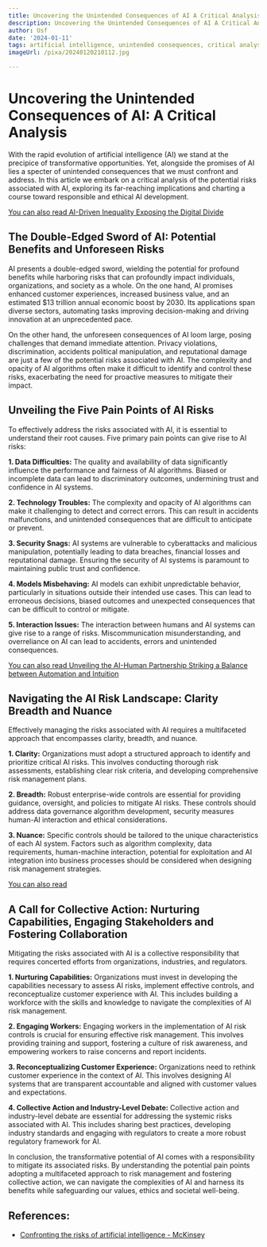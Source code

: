 ```yaml
---
title: Uncovering the Unintended Consequences of AI A Critical Analysis
description: Uncovering the Unintended Consequences of AI A Critical Analysis
author: Usf
date: '2024-01-11'
tags: artificial intelligence, unintended consequences, critical analysis
imageUrl: /pixa/20240120210112.jpg

---
```

# Uncovering the Unintended Consequences  of AI: A Critical  Analysis

With the rapid evolution of artificial intelligence  (AI) we stand at the precipice of transformative opportunities. Yet, alongside the promises of  AI lies a specter of unintended consequences that we must  confront and address. In this article we embark on a critical analysis of the potential risks associated with AI, exploring its far-reaching  implications and charting a course toward responsible and ethical AI development.

[You  can also read AI-Driven Inequality Exposing the Digital Divide](AI-Driven%20Inequality%20Exposing%20the%20Digital%20Divide)


## The Double-Edged  Sword of  AI: Potential Benefits and Unforeseen Risks

AI presents a  double-edged sword,  wielding the potential for profound benefits while harboring risks that can profoundly impact  individuals, organizations, and society as a whole. On the one hand, AI promises enhanced customer experiences, increased business value, and an estimated $13 trillion annual economic boost by 2030. Its applications span  diverse sectors, automating tasks improving decision-making and driving innovation at an unprecedented pace.

On the  other hand, the unforeseen consequences of AI  loom large, posing challenges that demand immediate attention. Privacy violations, discrimination, accidents political  manipulation, and reputational damage are just a few of the  potential risks associated with AI. The complexity and opacity of  AI algorithms often make it difficult to identify and control  these risks, exacerbating  the need for proactive measures to mitigate  their impact.

## Unveiling the Five Pain Points of AI Risks

To effectively address the risks associated with AI, it is essential to understand their root causes.  Five primary pain points can give rise to AI risks:

**1.  Data Difficulties:** The  quality and availability of  data significantly influence the performance and fairness of AI algorithms. Biased or incomplete data can  lead to discriminatory outcomes, undermining trust and  confidence in AI systems.

**2. Technology Troubles:** The complexity and  opacity of  AI algorithms can make it challenging to detect and  correct errors. This can result in  accidents malfunctions,  and  unintended consequences that are difficult to anticipate or prevent.

**3. Security Snags:**  AI systems are vulnerable to cyberattacks and malicious  manipulation, potentially leading to data breaches, financial losses and reputational damage. Ensuring the security of AI  systems is  paramount to maintaining public trust and confidence.

**4. Models Misbehaving:** AI models can exhibit unpredictable behavior, particularly in situations outside their intended use cases. This can lead to erroneous decisions,  biased outcomes and unexpected consequences that can be difficult to control  or mitigate.

**5. Interaction Issues:** The interaction between  humans and AI systems can give  rise to a range of risks. Miscommunication misunderstanding, and overreliance on AI can lead to accidents, errors and unintended consequences.

[You can also read Unveiling the AI-Human Partnership Striking a Balance between Automation and  Intuition](Unveiling%20the%20AI-Human%20Partnership%20Striking%20a%20Balance%20between%20Automation%20and%20Intuition)


## Navigating the  AI Risk Landscape: Clarity Breadth and Nuance

Effectively managing the risks associated with AI  requires a multifaceted approach that encompasses clarity, breadth, and  nuance.

**1. Clarity:** Organizations must adopt a structured approach to identify and prioritize critical AI risks. This involves conducting thorough risk assessments, establishing clear risk criteria,  and developing comprehensive risk management plans.

**2. Breadth:** Robust enterprise-wide controls are essential for providing guidance, oversight, and policies to mitigate AI  risks. These controls should address data  governance algorithm development, security measures  human-AI interaction  and  ethical considerations.

**3. Nuance:** Specific controls should be tailored to the unique characteristics  of each AI system. Factors such  as algorithm complexity, data requirements, human-machine interaction, potential for exploitation and AI integration into business processes should be considered when designing risk management strategies.

[You can also read ]()


## A Call for Collective Action: Nurturing Capabilities, Engaging  Stakeholders and Fostering Collaboration

Mitigating the risks associated with AI  is a collective responsibility that requires concerted efforts from organizations,  industries, and regulators.

**1. Nurturing  Capabilities:** Organizations must invest in developing the capabilities necessary to assess AI risks, implement effective controls, and reconceptualize customer experience with AI.  This includes building a workforce with the  skills and knowledge to navigate  the complexities of AI risk management.

**2. Engaging  Workers:** Engaging workers  in  the implementation of AI risk controls  is crucial  for  ensuring effective risk management. This  involves providing training and support, fostering  a culture of risk awareness, and empowering workers to raise concerns and report incidents.

**3.  Reconceptualizing Customer Experience:**  Organizations need to rethink customer experience in the context of AI. This involves designing AI systems that are transparent accountable and aligned with customer values and expectations.

**4. Collective Action and Industry-Level Debate:** Collective action and industry-level  debate are essential for addressing the systemic risks associated with  AI. This includes sharing best practices, developing industry standards and engaging with regulators to create a more robust regulatory framework for AI.

In  conclusion, the transformative potential of AI comes  with a responsibility  to mitigate its  associated risks. By  understanding  the potential pain points adopting a multifaceted approach to risk management and fostering collective action, we can navigate the complexities of  AI and harness its benefits while safeguarding our values, ethics and societal well-being.

## References:
- [Confronting the risks of artificial intelligence - McKinsey](https://www.mckinsey.com/capabilities/quantumblack/our-insights/confronting-the-risks-of-artificial-intelligence)
